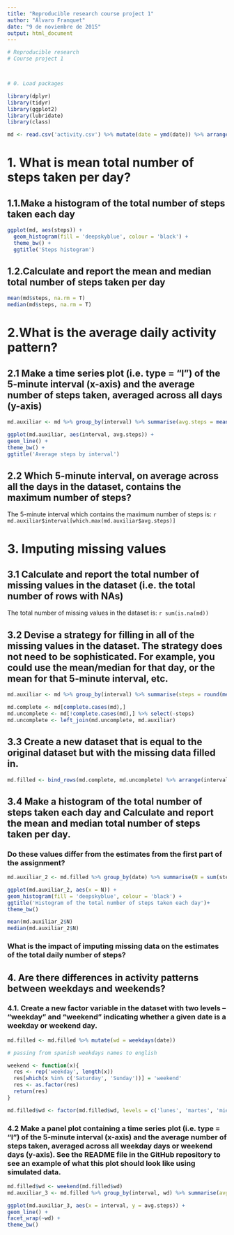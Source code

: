 ```yaml
---
title: "Reproducible research course project 1"
author: "Álvaro Franquet"
date: "9 de noviembre de 2015"
output: html_document
---
```



```r
# Reproducible research
# Course project 1



# 0. Load packages

library(dplyr)
library(tidyr)
library(ggplot2)
library(lubridate)
library(class)

md <- read.csv('activity.csv') %>% mutate(date = ymd(date)) %>% arrange(interval)
```


# 1. What is mean total number of steps taken per day?

## 1.1.Make a histogram of the total number of steps taken each day

```r
ggplot(md, aes(steps)) + 
  geom_histogram(fill = 'deepskyblue', colour = 'black') + 
  theme_bw() +
  ggtitle('Steps histogram')
```

## 1.2.Calculate and report the mean and median total number of steps taken per day

```r
mean(md$steps, na.rm = T)
median(md$steps, na.rm = T)
```


# 2.What is the average daily activity pattern?

## 2.1 Make a time series plot (i.e. type = "l") of the 5-minute interval (x-axis) and the average number of steps taken, averaged across all days (y-axis)

```r

md.auxiliar <- md %>% group_by(interval) %>% summarise(avg.steps = mean(steps, na.rm = T))

ggplot(md.auxiliar, aes(interval, avg.steps)) + 
geom_line() +
theme_bw() +
ggtitle('Average steps by interval')

```

## 2.2 Which 5-minute interval, on average across all the days in the dataset, contains the maximum number of steps?

The 5-minute interval which contains the maximum number of steps is: `r md.auxiliar$interval[which.max(md.auxiliar$avg.steps)]`

# 3. Imputing missing values

## 3.1 Calculate and report the total number of missing values in the dataset (i.e. the total number of rows with NAs)

The total number of missing values in the dataset is: `r sum(is.na(md))` 

## 3.2 Devise a strategy for filling in all of the missing values in the dataset. The strategy does not need to be sophisticated. For example, you could use the mean/median for that day, or the mean for that 5-minute interval, etc.

```r
md.auxiliar <- md %>% group_by(interval) %>% summarise(steps = round(mean(steps, na.rm = T)))

md.complete <- md[complete.cases(md),]
md.uncomplete <- md[!complete.cases(md),] %>% select(-steps)
md.uncomplete <- left_join(md.uncomplete, md.auxiliar)

```

## 3.3 Create a new dataset that is equal to the original dataset but with the missing data filled in.

```r
md.filled <- bind_rows(md.complete, md.uncomplete) %>% arrange(interval)
```


## 3.4 Make a histogram of the total number of steps taken each day and Calculate and report the mean and median total number of steps taken per day. 

### Do these values differ from the estimates from the first part of the assignment? 
```r
md.auxiliar_2 <- md.filled %>% group_by(date) %>% summarise(N = sum(steps))

ggplot(md.auxiliar_2, aes(x = N)) + 
geom_histogram(fill = 'deepskyblue', colour = 'black') + 
ggtitle('Histogram of the total number of steps taken each day')+
theme_bw()

mean(md.auxiliar_2$N)
median(md.auxiliar_2$N)
```

### What is the impact of imputing missing data on the estimates of the total daily number of steps?



## 4. Are there differences in activity patterns between weekdays and weekends?

### 4.1. Create a new factor variable in the dataset with two levels – “weekday” and “weekend” indicating whether a given date is a weekday or weekend day.

```r

md.filled <- md.filled %>% mutate(wd = weekdays(date)) 

# passing from spanish weekdays names to english

weekend <- function(x){
  res <- rep('weekday', length(x))
  res[which(x %in% c('Saturday', 'Sunday'))] = 'weekend'
  res <- as.factor(res)
  return(res)
}

md.filled$wd <- factor(md.filled$wd, levels = c('lunes', 'martes', 'miércoles','jueves','viernes','sábado','domingo'), labels = c('Monday','Tuesday', 'Wednesday','Thursday','Friday', 'Saturday', 'Sunday'))
```

### 4.2 Make a panel plot containing a time series plot (i.e. type = "l") of the 5-minute interval (x-axis) and the average number of steps taken, averaged across all weekday days or weekend days (y-axis). See the README file in the GitHub repository to see an example of what this plot should look like using simulated data.

```r
md.filled$wd <- weekend(md.filled$wd)
md.auxiliar_3 <- md.filled %>% group_by(interval, wd) %>% summarise(avg.steps = mean(steps))

ggplot(md.auxiliar_3, aes(x = interval, y = avg.steps)) +
geom_line() + 
facet_wrap(~wd) +
theme_bw()
```

